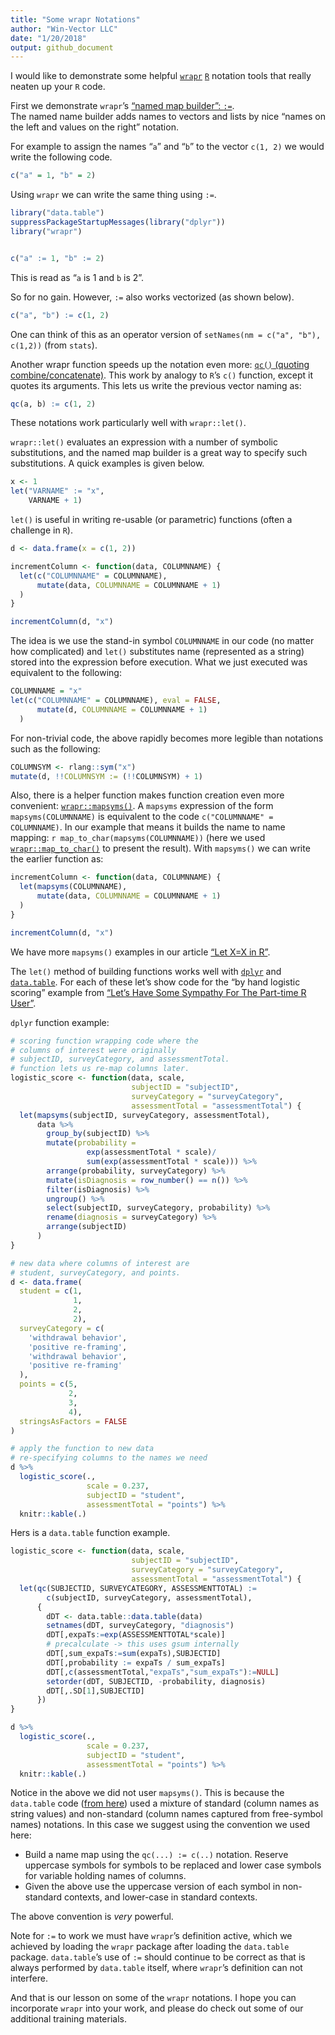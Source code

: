 ```yaml
---
title: "Some wrapr Notations"
author: "Win-Vector LLC"
date: "1/20/2018"
output: github_document
---
```


I would like to demonstrate some helpful [`wrapr`](https://CRAN.R-project.org/package=wrapr) [`R`](https://www.r-project.org) notation tools that really neaten up your `R` code.

First we demonstrate `wrapr`'s ["named map builder": `:=`](https://winvector.github.io/wrapr/reference/named_map_builder.html).  
The named name builder adds names to vectors and lists by nice "names on the left and values on the right" notation.

For example to assign the names "`a`" and "`b`" to the vector `c(1, 2)` we would write the following code.

```r
c("a" = 1, "b" = 2)
```

Using  `wrapr` we can write the same thing using `:=`.

```r
library("data.table")
suppressPackageStartupMessages(library("dplyr"))
library("wrapr")


c("a" := 1, "b" := 2)
```

This is read as "`a` is 1 and `b` is 2".

So for no gain. However, `:=` also works vectorized (as shown below).

```r
c("a", "b") := c(1, 2)
```

One can think of this as an operator version of `setNames(nm = c("a", "b"), c(1,2))` (from `stats`).

Another wrapr function speeds up the notation even more: [`qc()` (quoting combine/concatenate)](https://winvector.github.io/wrapr/reference/qc.html).  This work by analogy
to `R`'s `c()` function, except it quotes its arguments.  This lets us write the previous vector naming as:

```r
qc(a, b) := c(1, 2)
```

These notations work particularly well with `wrapr::let()`. 

`wrapr::let()` evaluates an expression with a number of symbolic substitutions, and the named map builder is a great way to specify such substitutions.  A quick examples is given below.

```r
x <- 1
let("VARNAME" := "x",
    VARNAME + 1)
```

`let()` is useful in writing re-usable (or parametric) functions (often a challenge in `R`).

```r

d <- data.frame(x = c(1, 2))

incrementColumn <- function(data, COLUMNNAME) {
  let(c("COLUMNNAME" = COLUMNNAME),
      mutate(data, COLUMNNAME = COLUMNNAME + 1)
  )
}

incrementColumn(d, "x")
```

The idea is we use the stand-in symbol `COLUMNNAME` in our code (no matter how complicated) and
`let()` substitutes name (represented as a string) stored into the expression before execution.
What we just executed was equivalent to the following:

```r
COLUMNNAME = "x"
let(c("COLUMNNAME" = COLUMNNAME), eval = FALSE,
      mutate(d, COLUMNNAME = COLUMNNAME + 1)
  )
```

For non-trivial code, the above rapidly becomes more legible than notations such as the following:

```r
COLUMNSYM <- rlang::sym("x")
mutate(d, !!COLUMNSYM := (!!COLUMNSYM) + 1)
```


Also, there is a helper function makes function creation even more convenient: [`wrapr::mapsyms()`](https://winvector.github.io/wrapr/reference/mapsyms.html).  A 
`mapsyms` expression of the form `mapsyms(COLUMNNAME)` is equivalent to the code `c("COLUMNNAME" = COLUMNNAME)`.
In our example that means it builds the name to name mapping: `r map_to_char(mapsyms(COLUMNNAME))` (here we used [`wrapr::map_to_char()`](https://winvector.github.io/wrapr/reference/map_to_char.html) to present the result).  With 
`mapsyms()` we can write the earlier function as:


```r
incrementColumn <- function(data, COLUMNNAME) {
  let(mapsyms(COLUMNNAME),
      mutate(data, COLUMNNAME = COLUMNNAME + 1)
  )
}

incrementColumn(d, "x")
```

We have more `mapsyms()` examples in our article ["Let X=X in R"](http://www.win-vector.com/blog/2017/11/let-xx-in-r/).

The `let()` method of building functions works well with [`dplyr`](https://CRAN.R-project.org/package=dplyr) and [`data.table`](https://CRAN.R-project.org/package=data.table).  For each of these let's show 
code for the "by hand logistic scoring" example from ["Let’s Have Some Sympathy For The Part-time R User"](http://www.win-vector.com/blog/2017/08/lets-have-some-sympathy-for-the-part-time-r-user/).

`dplyr` function example:

```r
# scoring function wrapping code where the 
# columns of interest were originally
# subjectID, surveyCategory, and assessmentTotal.
# function lets us re-map columns later.
logistic_score <- function(data, scale, 
                           subjectID = "subjectID",
                           surveyCategory = "surveyCategory",
                           assessmentTotal = "assessmentTotal") {
  let(mapsyms(subjectID, surveyCategory, assessmentTotal),
      data %>%
        group_by(subjectID) %>%
        mutate(probability =
                 exp(assessmentTotal * scale)/
                 sum(exp(assessmentTotal * scale))) %>%
        arrange(probability, surveyCategory) %>%
        mutate(isDiagnosis = row_number() == n()) %>%
        filter(isDiagnosis) %>%
        ungroup() %>%
        select(subjectID, surveyCategory, probability) %>%
        rename(diagnosis = surveyCategory) %>%
        arrange(subjectID)
      )
}

# new data where columns of interest are
# student, surveyCategory, and points.
d <- data.frame(
  student = c(1,                   
              1,
              2,                   
              2),
  surveyCategory = c(
    'withdrawal behavior',
    'positive re-framing',
    'withdrawal behavior',
    'positive re-framing'
  ),
  points = c(5,                 
             2,
             3,                  
             4),
  stringsAsFactors = FALSE
)

# apply the function to new data
# re-specifying columns to the names we need
d %>%
  logistic_score(., 
                 scale = 0.237,
                 subjectID = "student",
                 assessmentTotal = "points") %>%
  knitr::kable(.)
```

Hers is a `data.table` function example.

```r
logistic_score <- function(data, scale, 
                           subjectID = "subjectID",
                           surveyCategory = "surveyCategory",
                           assessmentTotal = "assessmentTotal") {
  let(qc(SUBJECTID, SURVEYCATEGORY, ASSESSMENTTOTAL) :=
        c(subjectID, surveyCategory, assessmentTotal),
      { 
        dDT <- data.table::data.table(data)
        setnames(dDT, surveyCategory, "diagnosis")
        dDT[,expaTs:=exp(ASSESSMENTTOTAL*scale)]
        # precalculate -> this uses gsum internally
        dDT[,sum_expaTs:=sum(expaTs),SUBJECTID] 
        dDT[,probability := expaTs / sum_expaTs]
        dDT[,c(assessmentTotal,"expaTs","sum_expaTs"):=NULL]
        setorder(dDT, SUBJECTID, -probability, diagnosis)
        dDT[,.SD[1],SUBJECTID]
      })
}

d %>%
  logistic_score(., 
                 scale = 0.237,
                 subjectID = "student",
                 assessmentTotal = "points") %>%
  knitr::kable(.)
```

Notice in the above we did not user `mapsyms()`. This is because the `data.table` code ([from here](http://www.win-vector.com/blog/2018/01/base-r-can-be-fast/#comment-66751)) used a mixture of standard (column names as string values) and non-standard (column names captured from free-symbol names) notations.  In this case we suggest using the convention we used here:

  * Build a name map using the `qc(...) := c(..)` notation. Reserve uppercase symbols for symbols to be replaced and lower case symbols for variable holding names of columns.  
  * Given the above use the uppercase version of each symbol in non-standard contexts, and lower-case in standard contexts.
  
The above convention is *very* powerful.

Note for `:=` to work we must have `wrapr`'s definition active, which we achieved by loading the `wrapr` package after loading the `data.table` package.  `data.table`'s use of `:=` should continue to be correct as that is always performed by `data.table` itself, where `wrapr`'s definition can not interfere.

And that is our lesson on some of the `wrapr` notations. I hope you can incorporate `wrapr` into your work, and please do check out some of our additional training materials.



